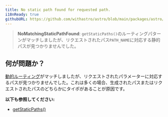 ```yaml
---
title: No static path found for requested path.
i18nReady: true
githubURL: https://github.com/withastro/astro/blob/main/packages/astro/src/core/errors/errors-data.ts
---
```


> **NoMatchingStaticPathFound**: `getStaticPaths()`のルーティングパターンがマッチしましたが、リクエストされたパス`PATH_NAME`に対応する静的パスが見つかりませんでした。

## 何が問題か？

[動的ルーティング](/ja/core-concepts/routing/#動的ルーティング)がマッチしましたが、リクエストされたパラメーターに対応するパスが見つかりませんでした。これは多くの場合、生成されたパスまたはリクエストされたパスのどちらかにタイポがあることが原因です。

**以下も参照してください:**
-  [getStaticPaths()](/ja/reference/api-reference/#getstaticpaths)


